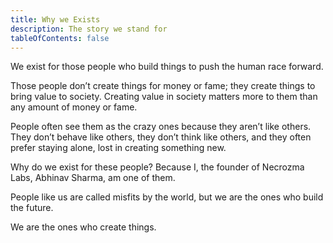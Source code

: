 ```yaml
---
title: Why we Exists
description: The story we stand for
tableOfContents: false
---
```


We exist for those people who build things to push the human race forward.

Those people don’t create things for money or fame; they create things to bring value to society. Creating value in society matters more to them than any amount of money or fame.

People often see them as the crazy ones because they aren’t like others. They don’t behave like others, they don’t think like others, and they often prefer staying alone, lost in creating something new.

Why do we exist for these people? Because I, the founder of Necrozma Labs, Abhinav Sharma, am one of them.

People like us are called misfits by the world, but we are the ones who build the future.

We are the ones who create things.